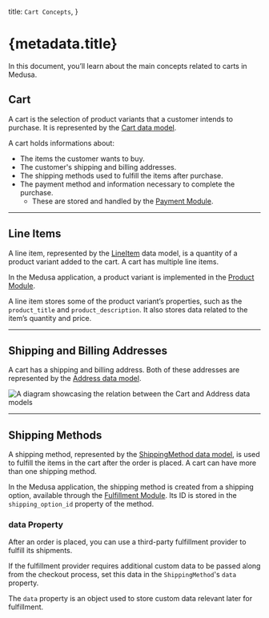   title: `Cart Concepts`,
}

# {metadata.title}

In this document, you’ll learn about the main concepts related to carts in Medusa.

## Cart

A cart is the selection of product variants that a customer intends to purchase. It is represented by the [Cart data model](/references/cart/models/Cart).

A cart holds informations about:

- The items the customer wants to buy.
- The customer's shipping and billing addresses.
- The shipping methods used to fulfill the items after purchase.
- The payment method and information necessary to complete the purchase.
    - These are stored and handled by the [Payment Module](../../payment/page.mdx).

---

## Line Items

A line item, represented by the [LineItem](/references/cart/models/LineItem) data model, is a quantity of a product variant added to the cart. A cart has multiple line items.

<Note>

In the Medusa application, a product variant is implemented in the [Product Module](../../product/page.mdx).

</Note>

A line item stores some of the product variant’s properties, such as the `product_title` and `product_description`. It also stores data related to the item’s quantity and price.

---

## Shipping and Billing Addresses

A cart has a shipping and billing address. Both of these addresses are represented by the [Address data model](/references/cart/models/Address).

![A diagram showcasing the relation between the Cart and Address data models](https://res.cloudinary.com/dza7lstvk/image/upload/v1711532392/Medusa%20Resources/cart-addresses_ls6qmv.jpg)

---

## Shipping Methods

A shipping method, represented by the [ShippingMethod data model](/references/cart/models/ShippingMethod), is used to fulfill the items in the cart after the order is placed. A cart can have more than one shipping method.

In the Medusa application, the shipping method is created from a shipping option, available through the [Fulfillment Module](../../fulfillment/page.mdx). Its ID is stored in the `shipping_option_id` property of the method.

### data Property

After an order is placed, you can use a third-party fulfillment provider to fulfill its shipments.

If the fulfillment provider requires additional custom data to be passed along from the checkout process, set this data in the `ShippingMethod`'s `data` property.

The `data` property is an object used to store custom data relevant later for fulfillment.
